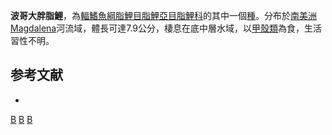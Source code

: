{{Speciesbox 
| taxon = Grundulus bogotensis
| status = NE
| status_system = IUCN3.1
| authority =  [[Humboldt|Humboldt]], 1821
| synonyms = *''Poecilia bogotensis''<br /><small>Humboldt, 1821</small>
*''Ctenocharax bogotensis''<br /><small>Regan, 1907</small>
}}
'''波哥大胖脂鯉'''，為[[輻鰭魚綱|輻鰭魚綱]][[脂鯉目|脂鯉目]][[脂鯉亞目|脂鯉亞目]][[脂鯉科|脂鯉科]]的其中一個[[種|種]]。分布於[[南美洲|南美洲]]Magdalena河流域，體長可達7.9公分，棲息在底中層水域，以[[甲殼類|甲殼類]]為食，生活習性不明。

==参考文献==
{{refbegin}}
*{{FishBase_species|genus=Grundulus|species=bogotensis|year=2014|month=1}}
{{refend}}

{{Taxonbar|from=Q5546201}}

[[Category:胖脂鯉屬|B]]
[[Category:亞歷山大·洪堡命名的生物分類|B]]
[[Category:1821年描述的鱼类|B]]


{{魚類小作品}}